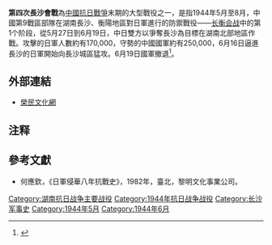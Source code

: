 {{Infobox Military Conflict
|image=
|caption=
|conflict=第4次長沙會戰
|partof=[[第二次世界大戰|第二次世界大戰]]、[[中國抗日战争|中國抗日战争]][[長衡會戰|長衡會戰]]
|place=[[湖南|湖南]][[長沙|長沙]]
|date=1944年5月27日—1944年6月19日 
|result=日軍勝利，國軍第9戰區戰線崩潰，[[長沙|長沙]]失守
|combatant1={{ROC}}
|combatant2={{flag|Empire of Japan}}
|commander1={{flagicon|ROC|army}} [[薛岳|薛岳]]
|commander2={{flagicon|Empire of Japan|army}} [[橫山勇|橫山勇]]
|strength1=250,000人
|strength2=170,000人
|casualties1=
|casualties2=
}}

'''第四次長沙會戰'''為[[中國抗日戰爭|中國抗日戰爭]]末期的大型戰役之一，是指1944年5月至8月，中國第9戰區部隊在湖南長沙、衡陽地區對日軍進行的防禦戰役——[[长衡会战|长衡会战]]中的第1个阶段，從5月27日到6月19日，中日雙方以爭奪長沙為目標在湖南北部地區作戰。攻擊的日軍人數約有170,000，守勢的中國國軍約有250,000，6月16日逼進長沙的日軍開始向長沙城區猛攻。6月19日國軍撤退<ref>
{{cite book
|first = Richard
|last = Natkiel
|publisher = Brompton Books Corp
|title = Atlas of World War II
|language = en
|page = 147
|year = 1985
|isbn = 1-890221-20-1}}</ref>。

==外部連結==
* {{zh icon}} [http://lov.vac.gov.tw/Protection/Paper.aspx?Para=6&Control=2 榮民文化網]

== 注释 ==

{{reflist}}

==參考文獻==
*何應欽，《日軍侵華八年抗戰史》，1982年，臺北，黎明文化事業公司。

{{中国抗日战争}}
{{Mil-stub}}

[[Category:湖南抗日战争主要战役|Category:湖南抗日战争主要战役]]
[[Category:1944年抗日战争战役|Category:1944年抗日战争战役]]
[[Category:长沙军事史|Category:长沙军事史]]
[[Category:1944年5月|Category:1944年5月]]
[[Category:1944年6月|Category:1944年6月]]